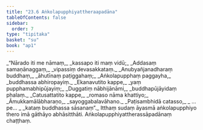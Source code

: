 ```yaml
---
title: "23.6 Aṅkolapupphiyattheraapadāna"
tableOfContents: false
sidebar:
  order: 7
type: "tipitaka"
basket: "su"
book: "ap1"
---
```



<DynamicBreadcrumb />

<Division number="29" book="ap1">

<Paragraph number="2937" type="verses" book="ap1">
_“Nārado iti me nāmaṃ,_  
_kassapo iti maṃ vidū;_  
_Addasaṃ samaṇānaggaṃ,_  
_vipassiṃ devasakkataṃ._  

</Paragraph>

</Division>
<Division number="30" book="ap1">

<Paragraph number="2938" type="verses" book="ap1">
_Anubyañjanadharaṃ buddhaṃ,_  
_āhutīnaṃ paṭiggahaṃ;_  
_Aṅkolapupphaṃ paggayha,_  
_buddhassa abhiropayiṃ._  

</Paragraph>

</Division>
<Division number="31" book="ap1">

<Paragraph number="2939" type="verses" book="ap1">
_Ekanavutito kappe,_  
_yaṃ pupphamabhipūjayiṃ;_  
_Duggatiṃ nābhijānāmi,_  
_buddhapūjāyidaṃ phalaṃ._  

</Paragraph>

</Division>
<Division number="32" book="ap1">

<Paragraph number="2940" type="verses" book="ap1">
_Catusattatito kappe,_  
_romaso nāma khattiyo;_  
_Āmukkamālābharaṇo,_  
_sayoggabalavāhano._  

</Paragraph>

</Division>
<Division number="33" book="ap1">

<Paragraph number="2941" type="verses" book="ap1">
_Paṭisambhidā catasso,_  
_ …pe… _  
_kataṃ buddhassa sāsanaṃ”._  

</Paragraph>

<Paragraph number="2942" book="ap1">
Itthaṃ sudaṃ āyasmā aṅkolapupphiyo thero imā gāthāyo abhāsitthāti.

</Paragraph>
</Division>

<Paragraph number="2943" type="center" book="ap1">
Aṅkolapupphiyattherassāpadānaṃ chaṭṭhaṃ.
</Paragraph>